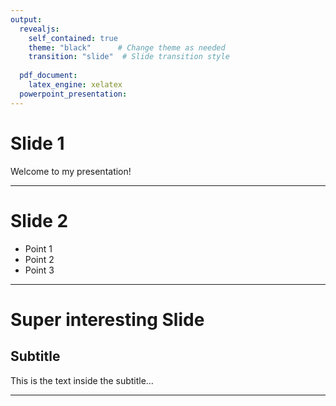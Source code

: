 ```yaml
---
output:
  revealjs:
    self_contained: true
    theme: "black"      # Change theme as needed
    transition: "slide"  # Slide transition style
    
  pdf_document:
    latex_engine: xelatex
  powerpoint_presentation:
---
```


# Slide 1

Welcome to my presentation!

---

# Slide 2

- Point 1
- Point 2
- Point 3

---

# Super interesting Slide

## Subtitle

This is the text inside the subtitle...

---


